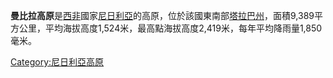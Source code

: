 '''曼比拉高原'''是[[西非|西非]]國家[[尼日利亞|尼日利亞]]的高原，位於該國東南部[[塔拉巴州|塔拉巴州]]，面積9,389平方公里，平均海拔高度1,524米，最高點海拔高度2,419米，每年平均降雨量1,850毫米。

{{coord|7|19|47|N|11|43|21|E|region:NG-TA_type:mountain_source:kolossus-dewiki|display=title}}

[[Category:尼日利亞高原|Category:尼日利亞高原]]

{{Nigeria-stub}}